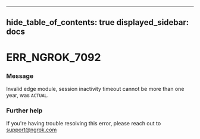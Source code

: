 

---
hide_table_of_contents: true
displayed_sidebar: docs
---


# ERR_NGROK_7092

### Message
Invalid edge module, session inactivity timeout cannot be more than one year, was `ACTUAL`.

<ErrorDetails />



### Further help
If you're having trouble resolving this error, please reach out to [support@ngrok.com](mailto:support@ngrok.com?subject=Help%20with%20ERR_NGROK_7092)

